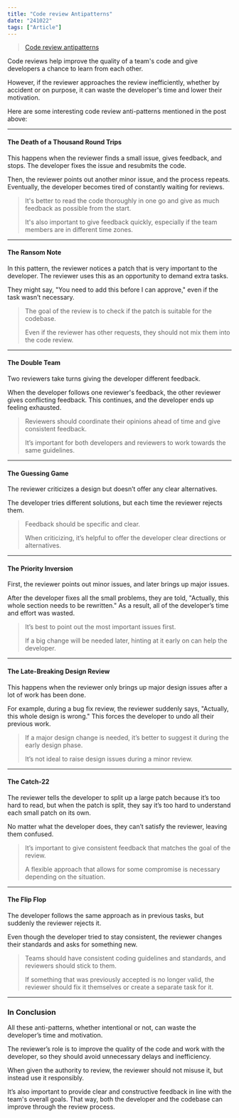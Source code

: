 ```yaml
---
title: "Code review Antipatterns"
date: "241022"
tags: ["Article"]
---
```


> [Code review antipatterns](https://www.chiark.greenend.org.uk/~sgtatham/quasiblog/code-review-antipatterns/)

Code reviews help improve the quality of a team's code and give developers a chance to learn from each other.

However, if the reviewer approaches the review inefficiently, whether by accident or on purpose, it can waste the developer's time and lower their motivation.

Here are some interesting code review anti-patterns mentioned in the post above:

---

#### The Death of a Thousand Round Trips

This happens when the reviewer finds a small issue, gives feedback, and stops. The developer fixes the issue and resubmits the code.

Then, the reviewer points out another minor issue, and the process repeats. Eventually, the developer becomes tired of constantly waiting for reviews.

> It's better to read the code thoroughly in one go and give as much feedback as possible from the start.
>
> It's also important to give feedback quickly, especially if the team members are in different time zones.

---

#### The Ransom Note

In this pattern, the reviewer notices a patch that is very important to the developer. The reviewer uses this as an opportunity to demand extra tasks.

They might say, "You need to add this before I can approve," even if the task wasn’t necessary.

> The goal of the review is to check if the patch is suitable for the codebase.
>
> Even if the reviewer has other requests, they should not mix them into the code review.

---

#### The Double Team

Two reviewers take turns giving the developer different feedback.

When the developer follows one reviewer's feedback, the other reviewer gives conflicting feedback. This continues, and the developer ends up feeling exhausted.

> Reviewers should coordinate their opinions ahead of time and give consistent feedback.
>
> It’s important for both developers and reviewers to work towards the same guidelines.

---

#### The Guessing Game

The reviewer criticizes a design but doesn’t offer any clear alternatives.

The developer tries different solutions, but each time the reviewer rejects them.

> Feedback should be specific and clear.
>
> When criticizing, it’s helpful to offer the developer clear directions or alternatives.

---

#### The Priority Inversion

First, the reviewer points out minor issues, and later brings up major issues.

After the developer fixes all the small problems, they are told, "Actually, this whole section needs to be rewritten." As a result, all of the developer’s time and effort was wasted.

> It’s best to point out the most important issues first.
>
> If a big change will be needed later, hinting at it early on can help the developer.

---

#### The Late-Breaking Design Review

This happens when the reviewer only brings up major design issues after a lot of work has been done.

For example, during a bug fix review, the reviewer suddenly says, "Actually, this whole design is wrong." This forces the developer to undo all their previous work.

> If a major design change is needed, it’s better to suggest it during the early design phase.
>
> It’s not ideal to raise design issues during a minor review.

---

#### The Catch-22

The reviewer tells the developer to split up a large patch because it’s too hard to read, but when the patch is split, they say it’s too hard to understand each small patch on its own.

No matter what the developer does, they can’t satisfy the reviewer, leaving them confused.

> It’s important to give consistent feedback that matches the goal of the review.
>
> A flexible approach that allows for some compromise is necessary depending on the situation.

---

#### The Flip Flop

The developer follows the same approach as in previous tasks, but suddenly the reviewer rejects it.

Even though the developer tried to stay consistent, the reviewer changes their standards and asks for something new.

> Teams should have consistent coding guidelines and standards, and reviewers should stick to them.
>
> If something that was previously accepted is no longer valid, the reviewer should fix it themselves or create a separate task for it.

---

### In Conclusion

All these anti-patterns, whether intentional or not, can waste the developer’s time and motivation.

The reviewer’s role is to improve the quality of the code and work with the developer, so they should avoid unnecessary delays and inefficiency.

When given the authority to review, the reviewer should not misuse it, but instead use it responsibly.

It’s also important to provide clear and constructive feedback in line with the team's overall goals. That way, both the developer and the codebase can improve through the review process.

